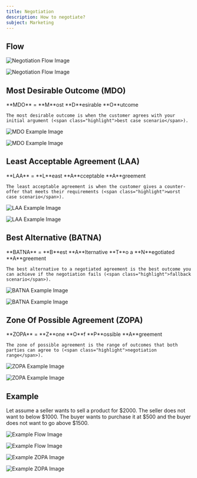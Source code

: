 ```yaml
---
title: Negotiation 
description: How to negotiate? 
subject: Marketing
---
```



## Flow

<img
  className="light"
  src="/marketing/intl-marketing/negotiation-flow-light.png"
  alt="Negotiation Flow Image"
/>

<img
  className="dark"
  src="/marketing/intl-marketing/negotiation-flow-dark.png"
  alt="Negotiation Flow Image"
/>


## Most Desirable Outcome (MDO)

<Callout type="info">
    **MDO** = **M**ost **D**esirable **O**utcome

    The most desirable outcome is when the customer agrees with your initial argument (<span class="highlight">best case scenario</span>).
</Callout>

<img
  className="light"
  src="/marketing/intl-marketing/mdo-example-light.png"
  alt="MDO Example Image"
/>

<img
  className="dark"
  src="/marketing/intl-marketing/mdo-example-dark.png"
  alt="MDO Example Image"
/>

## Least Acceptable Agreement (LAA)

<Callout type="info">
    **LAA** = **L**east **A**cceptable **A**greement

    The least acceptable agreement is when the customer gives a counter-offer that meets their requirements (<span class="highlight">worst case scenario</span>).
</Callout>

<img
  className="light"
  src="/marketing/intl-marketing/laa-example-light.png"
  alt="LAA Example Image"
/>

<img
  className="dark"
  src="/marketing/intl-marketing/laa-example-dark.png"
  alt="LAA Example Image"
/>

## Best Alternative (BATNA)

<Callout type="info">
    **BATNA** = **B**est **A**lternative **T**o a **N**egotiated **A**greement

    The best alternative to a negotiated agreement is the best outcome you can achieve if the negotiation fails (<span class="highlight">fallback scenario</span>).
</Callout>

<img
  className="light"
  src="/marketing/intl-marketing/batna-example-light.png"
  alt="BATNA Example Image"
/>

<img
  className="dark"
  src="/marketing/intl-marketing/batna-example-dark.png"
  alt="BATNA Example Image"
/>

## Zone Of Possible Agreement (ZOPA)

<Callout type="info">
    **ZOPA** = **Z**one **O**f **P**ossible **A**greement

    The zone of possible agreement is the range of outcomes that both parties can agree to (<span class="highlight">negotiation range</span>).
</Callout>

<img
  className="light"
  src="/marketing/intl-marketing/zopa-example-light.png"
  alt="ZOPA Example Image"
/>

<img
  className="dark"
  src="/marketing/intl-marketing/zopa-example-dark.png"
  alt="ZOPA Example Image"
/>

## Example

<Callout type="info">
    Let assume a seller wants to sell a product for $2000. The seller does not want to below $1000. The buyer wants to purchase it at $500 and the buyer does not want to go above $1500.
</Callout>

<img
  className="light"
  src="/marketing/intl-marketing/flow-example-light.png"
  alt="Example Flow Image"
/>

<img
  className="dark"
  src="/marketing/intl-marketing/flow-example-dark.png"
  alt="Example Flow Image"
/>

<img
  className="light"
  src="/marketing/intl-marketing/zopa-example-1-light.png"
  alt="Example ZOPA Image"
/>

<img
  className="dark"
  src="/marketing/intl-marketing/zopa-example-1-dark.png"
  alt="Example ZOPA Image"
/>